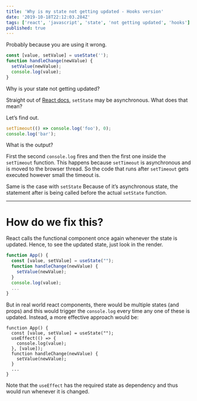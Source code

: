 ```yaml
---
title: 'Why is my state not getting updated - Hooks version'
date: '2019-10-18T22:12:03.284Z'
tags: ['react', 'javascript', 'state', 'not getting updated', 'hooks']
published: true
---
```


Probably because you are using it wrong.

```js
const [value, setValue] = useState('');
function handleChange(newValue) {
  setValue(newValue);
  console.log(value);
}
```

Why is your state not getting updated?

Straight out of [React docs](https://reactjs.org/docs/state-and-lifecycle.html#state-updates-may-be-asynchronous), `setState` may be asynchronous. What does that mean?

Let’s find out.

```js
setTimeout(() => console.log('foo'), 0);
console.log('bar');
```

What is the output?

First the second `console.log` fires and then the first one inside the `setTimeout` function. This happens because `setTimeout` is asynchronous and is moved to the browser thread. So the code that runs after `setTimeout` gets executed however small the timeout is.

Same is the case with `setState` Because of it’s asynchronous state, the statement after is being called before the actual `setState` function.

---

# How do we fix this?

React calls the functional component once again whenever the state is updated. Hence, to see the updated state, just look in the render.

```js
function App() {
  const [value, setValue] = useState("");
  function handleChange(newValue) {
    setValue(newValue);
  }
  console.log(value);
  ...
}
```

But in real world react components, there would be multiple states (and props) and this would trigger the `console.log` every time any one of these is updated. Instead, a more effective approach would be:

```
function App() {
  const [value, setValue] = useState("");
  useEffect(() => {
    console.log(value);
  }, [value]);
  function handleChange(newValue) {
    setValue(newValue);
  }
  ...
}
```

Note that the `useEffect` has the required state as dependency and thus would run whenever it is changed.
